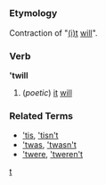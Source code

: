 =={{en}}==
[[Category:English language|t]]
===Etymology===
Contraction of "[[it|(i)t]] [[will]]".
===Verb===
''''twill'''

#(''poetic'') [[it]] [[will]]
===Related Terms===
*[['tis]], [['tisn't]]
*[['twas]], [['twasn't]]
*[['twere]], [['tweren't]]